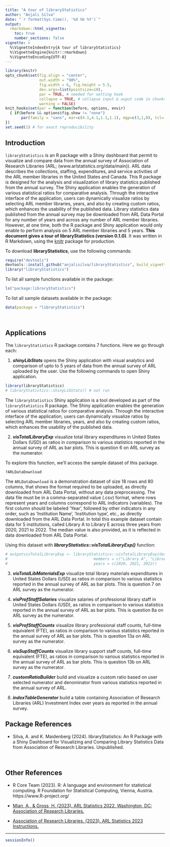 ```yaml
---
title: "A tour of libraryStatistics"
author: "Anjali Silva"
date: "`r format(Sys.time(), '%d %b %Y')`"
output: 
  rmarkdown::html_vignette:
    toc: true
    number_sections: false
vignette: >
  %\VignetteIndexEntry{A tour of libraryStatistics}
  %\VignetteEngine{knitr::rmarkdown}
  %\VignetteEncoding{UTF-8}
---
```


```r
library(knitr)
opts_chunk$set(fig.align = "center", 
               out.width = "90%",
               fig.width = 6, fig.height = 5.5,
               dev.args=list(pointsize=10),
               par = TRUE, # needed for setting hook 
               collapse = TRUE, # collapse input & ouput code in chunks
               warning = FALSE)
knit_hooks$set(par = function(before, options, envir)
  { if(before && options$fig.show != "none") 
       par(family = "sans", mar=c(4.1,4.1,1.1,1.1), mgp=c(3,1,0), tcl=-0.5)
})
set.seed(1) # for exact reproducibility
```
       
## Introduction

`libraryStatistics` is an R package with a Shiny dashboard that permit to visualize and compare data from the annual survey of Association of Research Libraries (ARL; (www.arlstatistics.org/data/main)). ARL data describes the collections, staffing, expenditures, and service activities of the ARL member libraries in the United States and Canada. This R package is designed for the analysis and visualization of library statistics published from the annual survey. The Shiny application enables the generation of various statistical ratios for comparative analysis. Through the interactive interface of the application, users can dynamically visualize ratios by selecting ARL member libraries, years, and also by creating custom ratios, which enhances the usability of the published data. Library statistics data published from the annual survey may be downloaded from ARL Data Portal for any number of years and across any number of ARL member libraries. However, at one time, both the R package and Shiny application would only enable to perform analysis on 5 ARL member libraries and 5 years. **This document gives a tour of libraryStatistics (version 0.1.0)**. It was written in R Markdown, using the [knitr](https://cran.r-project.org/package=knitr) package for production. 

To download **libraryStatistics**, use the following commands:

``` r
require("devtools")
devtools::install_github("anjalisilva/libraryStatistics", build_vignettes = TRUE)
library("libraryStatistics")
```
To list all sample functions available in the package:
``` r
ls("package:libraryStatistics")
```

To list all sample datasets available in the package:
``` r
data(package = "libraryStatistics")
```

<br>


## Applications
The `libraryStatistics` R package contains 7 functions. Here we go through each:

1. __*shinyLibStats*__ opens the Shiny application with visual analytics and comparison of upto to 5 years of data from the annual survey of ARL uploaded by the user. Use the following commands to open Shiny application. 

```r
library(libraryStatistics)
# libraryStatistics::shinyLibStats() # not run
``` 

The `libraryStatistics` Shiny application is a tool developed as part of the `libraryStatistics` R package. The Shiny application enables the generation of various statistical ratios for comparative analysis. Through the interactive interface of the application, users can dynamically visualize ratios by selecting ARL member libraries, years, and also by creating custom ratios, which enhances the usability of the published data.


2. __*visTotalLibraryExp*__ visualize total library expenditures in United States Dollars (USD) as ratios in comparison to various statistics reported in the annual survey of ARL as bar plots. This is question 6 on ARL survey  as the numerator.

To explore this function, we'll access the sample dataset of this package.

```r
?ARLDataDownload
``` 

The `ARLDataDownload` is a demonstration dataset of size 18 rows and 80 columns, that shows the format required to be uploaded, as directly downloaded from ARL Data Portal, without any data preprocessing. The data file must be in a comma-separated value (.csv) format, where rows represent years and columns correspond to ARL indicators (variables). The first column should be labeled 'Year', followed by other indicators in any order, such as 'Institution Name', 'Institution type', etc., as directly downloaded from the ARL Data Portal. In total this example dataset contain data for 5 institutions, called Library A to Library E across three years from 2020, 2021 to 2022. The median value is also provided, as it is reflected in data downloaded from ARL Data Portal.

Using this dataset with __*libraryStatistics::visTotalLibraryExp()*__ function:
```r
# outputvisTotalLibraryExp <- libraryStatistics::visTotalLibraryExp(dataARL = ARLDataDownload,
#                                      members = c("Library A", "Library B", "Library C"),
#                                      years = c(2020, 2021, 2022))
``` 

3. __*visTotalLibMaterialsExp*__ visualize total library materials expenditures in United States Dollars (USD) as ratios in comparison to various statistics reported in the annual survey of ARL as bar plots. This is question 7 on ARL survey as the numerator.


4. __*visProfStaffSalaries*__ visualize salaries of professional library staff in United States Dollars (USD), as ratios in comparison to various statistics reported in the annual survey of ARL as bar plots. This is question 8a on ARL survey as the numerator.
5. __*visProfStaffCounts*__ visualize library professional staff counts, full-time equivalent (FTE), as ratios in comparison to various statistics reported in the annual survey of ARL as bar plots. This is question 13a on ARL survey as the numerator.
6. __*visSupStaffCounts*__ visualize library support staff counts, full-time equivalent (FTE), as ratios in comparison to various statistics reported in the annual survey of ARL as bar plots. This is question 13b on ARL survey as the numerator.
7. __*customRatioBuilder*__ build and visualize a custom ratio based on user
selected numerator and denominator from various statistics reported
in the annual survey of ARL.
8. __*indexTableGenerator*__ build a table containing Association of Research Libraries (ARL) Investment Index over years as reported in the
annual survey.


## Package References

- Silva, A. and K. Maidenberg (2024). libraryStatistics: An R Package with a Shiny Dashboard for Visualizing and Comparing Library Statistics Data from Association of Research Libraries. Unpublished.

<br>

## Other References

- R Core Team (2023). R: A language and environment for statistical computing. R Foundation for Statistical Computing, Vienna, Austria. https://www.R-project.org/

- [Mian, A., & Gross, H. (2023). ARL Statistics 2022. Washington, DC: Association of Research Libraries.](https://publications.arl.org/ARL-Statistics-2022/) 

- [Association of Research Libraries. (2023). ARL Statistics 2023 Instructions.](https://www.arlstatistics.org/resources/stats_instructions)

----

```r
sessionInfo()
```
